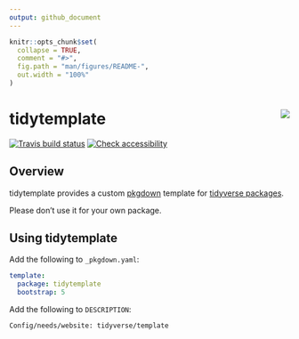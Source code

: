 ```yaml
---
output: github_document
---
```


<!-- README.md is generated from README.Rmd. Please edit that file -->

```r
knitr::opts_chunk$set(
  collapse = TRUE,
  comment = "#>",
  fig.path = "man/figures/README-",
  out.width = "100%"
)
```

# tidytemplate <img src="man/figures/logo.png" align="right" />
[![Travis build status](https://travis-ci.org/tidyverse/tidytemplate.svg?branch=master)](https://travis-ci.org/tidyverse/tidytemplate)
[![Check accessibility](https://img.shields.io/badge/check-accessibility-orange.svg)](http://wave.webaim.org/report#/http://tidytemplate.tidyverse.org)

## Overview

tidytemplate provides a custom [pkgdown](https://pkgdown.r-lib.org) template for [tidyverse packages](https://github.com/tidyverse). 

Please don't use it for your own package.

## Using tidytemplate

Add the following to `_pkgdown.yaml`:

```yaml
template:
  package: tidytemplate
  bootstrap: 5
```

Add the following to `DESCRIPTION`:

```
Config/needs/website: tidyverse/template
```
